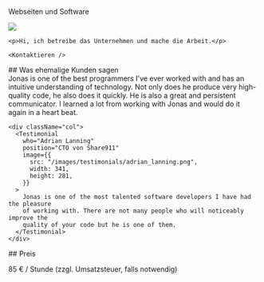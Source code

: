 
<FirstHeader>Webseiten und Software</FirstHeader>

<Section>
  <div className="clearfix">
    <Image src="/images/jonas.png" width={281} height={281} className="float-start me-2" />

    <p>Hi, ich betreibe das Unternehmen und mache die Arbeit.</p>

    <Kontaktieren />

  </div>
</Section>

<Section>
  ## Was ehemalige Kunden sagen

  <div className="row">
    <div className="col">
      <Testimonial
        who="Sam Hatoum"
        position="Gründer von Xolv.io"
        image={{
          src: "/images/testimonials/sam_hatoum.jpg",
          width: 300,
          height: 281,
        }}
      >
        Jonas is one of the best programmers I&#39;ve ever worked with and has an
        intuitive understanding of technology. Not only does he produce very
        high-quality code, he also does it quickly. He is also a great and persistent
        communicator. I learned a lot from working with Jonas and would do it again in
        a heart beat.
      </Testimonial>
    </div>

    <div className="col">
      <Testimonial
        who="Adrian Lanning"
        position="CTO von Share911"
        image={{
          src: "/images/testimonials/adrian_lanning.png",
          width: 341,
          height: 281,
        }}
      >
        Jonas is one of the most talented software developers I have had the pleasure
        of working with. There are not many people who will noticeably improve the
        quality of your code but he is one of them.
      </Testimonial>
    </div>

  </div>
</Section>

<Section>
  <div className="text-center">
    <Kontaktieren className="btn-lg" />
  </div>
</Section>

<Section>
  ## Preis

  <p className="mb-0">85 € / Stunde (zzgl. Umsatzsteuer, falls notwendig)</p>
</Section>
